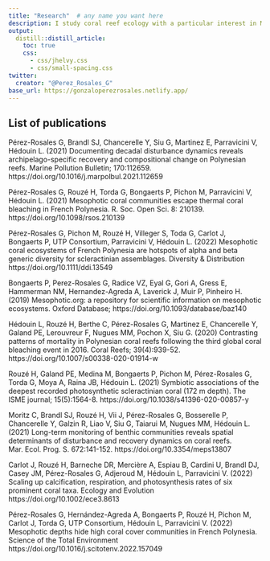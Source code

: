 ```yaml
---
title: "Research"  # any name you want here
description: I study coral reef ecology with a particular interest in Mesophotic Coral Ecosystems. My ultimate goal is to use quantitative ecology analysis for conservation planning.
output:
  distill::distill_article:
    toc: true
    css:
      - css/jhelvy.css
      - css/small-spacing.css
twitter:
  creator: "@Perez_Rosales_G"
base_url: https://gonzaloperezrosales.netlify.app/
---
```

 


 
 
## List of publications



Pérez-Rosales G, Brandl SJ, Chancerelle Y, Siu G, Martinez E, Parravicini V, Hédouin L. (2021) Documenting decadal disturbance dynamics reveals archipelago-specific recovery and compositional change on Polynesian reefs. Marine Pollution Bulletin; 170:112659. https://doi.org/10.1016/j.marpolbul.2021.112659

Pérez-Rosales G, Rouzé H, Torda G, Bongaerts P, Pichon M, Parravicini V, Hédouin L. (2021) Mesophotic coral communities escape thermal coral bleaching in French Polynesia. R. Soc. Open Sci. 8: 210139. https://doi.org/10.1098/rsos.210139

Pérez-Rosales G, Pichon M, Rouzé H, Villeger S, Toda G, Carlot J, Bongaerts P, UTP Consortium, Parravicini V, Hédouin L. (2022) Mesophotic coral ecosystems of French Polynesia are hotspots of alpha and beta generic diversity for scleractinian assemblages. Diversity & Distribution https://doi.org/10.1111/ddi.13549

Bongaerts P, Perez-Rosales G, Radice VZ, Eyal G, Gori A, Gress E, Hammerman NM, Hernandez-Agreda A, Laverick J, Muir P, Pinheiro H. (2019) Mesophotic.org: a repository for scientific information on mesophotic ecosystems. Oxford Database; https://doi.org/10.1093/database/baz140

Hédouin L, Rouzé H, Berthe C, Pérez-Rosales G, Martinez E, Chancerelle Y, Galand PE, Lerouvreur F, Nugues MM, Pochon X, Siu G. (2020) Contrasting patterns of mortality in Polynesian coral reefs following the third global coral bleaching event in 2016. Coral Reefs; 39(4):939-52. https://doi.org/10.1007/s00338-020-01914-w

Rouzé H, Galand PE, Medina M, Bongaerts P, Pichon M, Pérez-Rosales G, Torda G, Moya A, Raina JB, Hédouin L. (2021) Symbiotic associations of the deepest recorded photosynthetic scleractinian coral (172 m depth). The ISME journal; 15(5):1564-8. https://doi.org/10.1038/s41396-020-00857-y

Moritz C, Brandl SJ, Rouzé H, Vii J, Pérez-Rosales G, Bosserelle P, Chancerelle Y, Galzin R, Liao V, Siu G, Taiarui M, Nugues MM, Hédouin L. (2021) Long-term monitoring of benthic communities reveals spatial determinants of disturbance and recovery dynamics on coral reefs. Mar. Ecol. Prog. S. 672:141-152. https://doi.org/10.3354/meps13807

Carlot J, Rouzé H, Barneche DR, Mercière A, Espiau B, Cardini U, Brandl DJ, Casey JM, Pérez-Rosales G, Adjeroud M, Hédouin L, Parravicini V. (2022) Scaling up calcification, respiration, and photosynthesis rates of six prominent coral taxa. Ecology and Evolution https://doi.org/10.1002/ece3.8613 

Pérez-Rosales G, Hernández-Agreda A, Bongaerts P, Rouzé H, Pichon M, Carlot J, Torda G, UTP Consortium, Hédouin L, Parravicini V. (2022) Mesophotic depths hide high coral cover communities in French Polynesia. Science of the Total Environment https://doi.org/10.1016/j.scitotenv.2022.157049 
